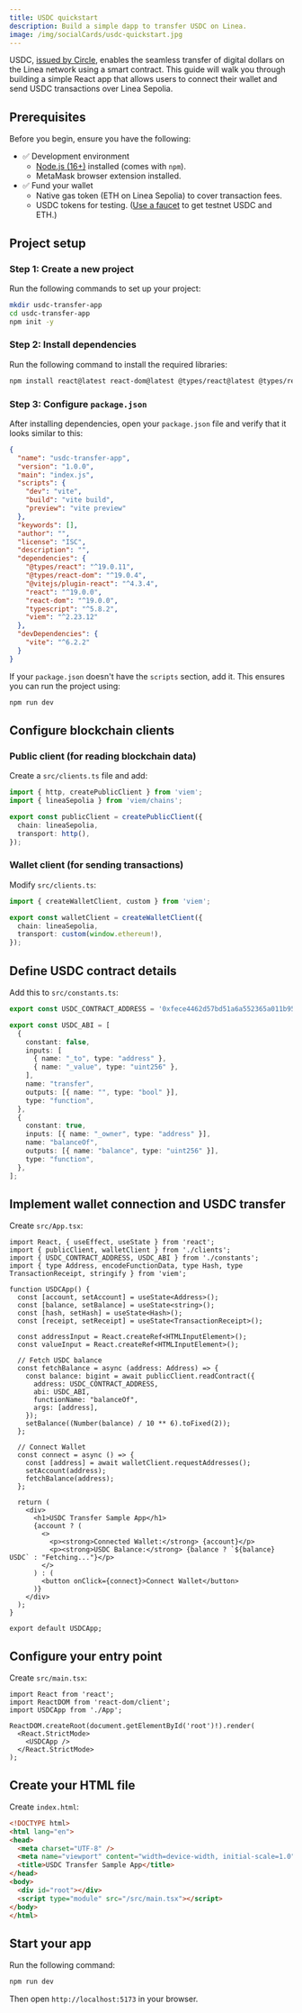 ```yaml
---
title: USDC quickstart
description: Build a simple dapp to transfer USDC on Linea.
image: /img/socialCards/usdc-quickstart.jpg
---
```


USDC, [issued by Circle](https://developers.circle.com/stablecoins/what-is-usdc),
enables the seamless transfer of digital dollars on the Linea network using a smart contract. 
This guide will walk you through building a simple React app that allows users to connect their
wallet and send USDC transactions over Linea Sepolia.

## Prerequisites

Before you begin, ensure you have the following:

- ✅ Development environment
  - [Node.js (16+)](https://nodejs.org/) installed (comes with `npm`).
  - MetaMask browser extension installed.
- ✅ Fund your wallet
  - Native gas token (ETH on Linea Sepolia) to cover transaction fees.
  - USDC tokens for testing. ([Use a faucet](../../get-started/how-to/get-testnet-eth.mdx) to get 
  testnet USDC and ETH.)

## Project setup

### Step 1: Create a new project

Run the following commands to set up your project:

```bash
mkdir usdc-transfer-app
cd usdc-transfer-app
npm init -y
```

### Step 2: Install dependencies

Run the following command to install the required libraries:

```bash
npm install react@latest react-dom@latest @types/react@latest @types/react-dom@latest @vitejs/plugin-react@latest typescript@latest vite@latest viem@latest
```

### Step 3: Configure `package.json`

After installing dependencies, open your `package.json` file and verify that it looks similar to this:

```json
{
  "name": "usdc-transfer-app",
  "version": "1.0.0",
  "main": "index.js",
  "scripts": {
    "dev": "vite",
    "build": "vite build",
    "preview": "vite preview"
  },
  "keywords": [],
  "author": "",
  "license": "ISC",
  "description": "",
  "dependencies": {
    "@types/react": "^19.0.11",
    "@types/react-dom": "^19.0.4",
    "@vitejs/plugin-react": "^4.3.4",
    "react": "^19.0.0",
    "react-dom": "^19.0.0",
    "typescript": "^5.8.2",
    "viem": "^2.23.12"
  },
  "devDependencies": {
    "vite": "^6.2.2"
  }
}
```

If your `package.json` doesn't have the `scripts` section, add it. This ensures you can run the 
project using:

```bash
npm run dev
```

## Configure blockchain clients

### Public client (for reading blockchain data)

Create a `src/clients.ts` file and add:

```ts
import { http, createPublicClient } from 'viem';
import { lineaSepolia } from 'viem/chains';

export const publicClient = createPublicClient({
  chain: lineaSepolia,
  transport: http(),
});
```

### Wallet client (for sending transactions)

Modify `src/clients.ts`:

```ts
import { createWalletClient, custom } from 'viem';

export const walletClient = createWalletClient({
  chain: lineaSepolia,
  transport: custom(window.ethereum!),
});
```

## Define USDC contract details

Add this to `src/constants.ts`:

```ts
export const USDC_CONTRACT_ADDRESS = '0xfece4462d57bd51a6a552365a011b95f0e16d9b7';

export const USDC_ABI = [
  {
    constant: false,
    inputs: [
      { name: "_to", type: "address" },
      { name: "_value", type: "uint256" },
    ],
    name: "transfer",
    outputs: [{ name: "", type: "bool" }],
    type: "function",
  },
  {
    constant: true,
    inputs: [{ name: "_owner", type: "address" }],
    name: "balanceOf",
    outputs: [{ name: "balance", type: "uint256" }],
    type: "function",
  },
];
```

## Implement wallet connection and USDC transfer

Create `src/App.tsx`:

```tsx
import React, { useEffect, useState } from 'react';
import { publicClient, walletClient } from './clients';
import { USDC_CONTRACT_ADDRESS, USDC_ABI } from './constants';
import { type Address, encodeFunctionData, type Hash, type TransactionReceipt, stringify } from 'viem';

function USDCApp() {
  const [account, setAccount] = useState<Address>();
  const [balance, setBalance] = useState<string>();
  const [hash, setHash] = useState<Hash>();
  const [receipt, setReceipt] = useState<TransactionReceipt>();

  const addressInput = React.createRef<HTMLInputElement>();
  const valueInput = React.createRef<HTMLInputElement>();

  // Fetch USDC balance
  const fetchBalance = async (address: Address) => {
    const balance: bigint = await publicClient.readContract({
      address: USDC_CONTRACT_ADDRESS,
      abi: USDC_ABI,
      functionName: "balanceOf",
      args: [address],
    });
    setBalance((Number(balance) / 10 ** 6).toFixed(2));
  };

  // Connect Wallet
  const connect = async () => {
    const [address] = await walletClient.requestAddresses();
    setAccount(address);
    fetchBalance(address);
  };

  return (
    <div>
      <h1>USDC Transfer Sample App</h1>
      {account ? (
        <>
          <p><strong>Connected Wallet:</strong> {account}</p>
          <p><strong>USDC Balance:</strong> {balance ? `${balance} USDC` : "Fetching..."}</p>
        </>
      ) : (
        <button onClick={connect}>Connect Wallet</button>
      )}
    </div>
  );
}

export default USDCApp;
```

## Configure your entry point

Create `src/main.tsx`:

```tsx
import React from 'react';
import ReactDOM from 'react-dom/client';
import USDCApp from './App';

ReactDOM.createRoot(document.getElementById('root')!).render(
  <React.StrictMode>
    <USDCApp />
  </React.StrictMode>
);
```

## Create your HTML file

Create `index.html`:

```html
<!DOCTYPE html>
<html lang="en">
<head>
  <meta charset="UTF-8" />
  <meta name="viewport" content="width=device-width, initial-scale=1.0" />
  <title>USDC Transfer Sample App</title>
</head>
<body>
  <div id="root"></div>
  <script type="module" src="/src/main.tsx"></script>
</body>
</html>
```

## Start your app

Run the following command:

```bash
npm run dev
```

Then open `http://localhost:5173` in your browser.

